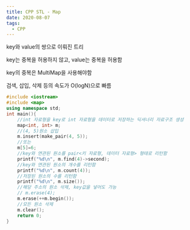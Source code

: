 ```yaml
---
title: CPP STL - Map
date: 2020-08-07
tags:
  - CPP
---
```


key와 value의 쌍으로 이뤄진 트리

key는 중복을 허용하지 않고, value는 중복을 허용함

key의 중복은 MultiMap을 사용해야함

검색, 삽입, 삭제 등의 속도가 O(logN)으로 빠름

```cpp
#include <iostream>
#include <map>
using namespace std;
int main(){
	//int 자료형을 key로 int 자료형을 데이터로 저장하는 딕셔너리 자료구조 생성
	map<int, int> m;
	//(4, 5)원소 삽입
	m.insert(make_pair(4, 5));
	//또는
	m[5]=6;
	//key와 연관된 원소를 pair<키 자료형, 데이터 자료형> 형태로 리턴함
	printf("%d\n", m.find(4)->second);
	//key와 연관된 원소의 개수를 리턴함
	printf("%d\n", m.count(4));
	//저장된 원소의 수를 리턴함
	printf("%d\n", m.size());
	//해당 주소의 원소 삭제, key값을 넣어도 가능
    // m.erase(4);
	m.erase(++m.begin());
	//모든 원소 삭제
	m.clear();
	return 0;
}
```

